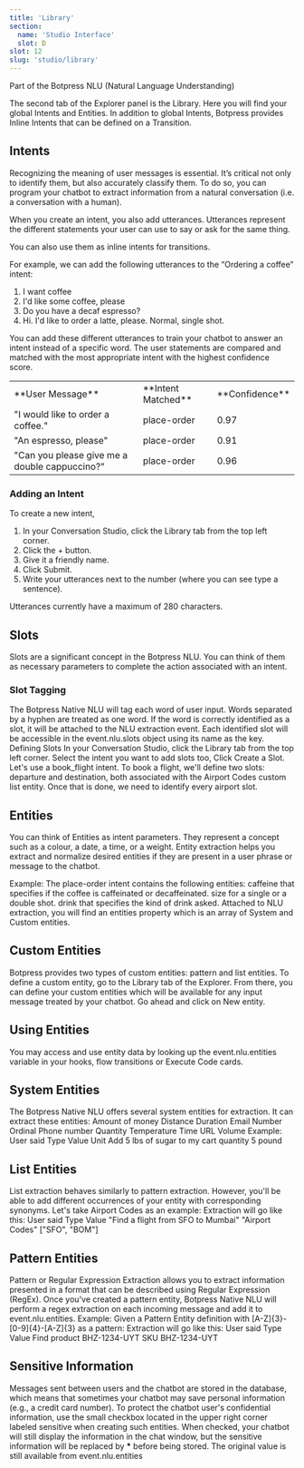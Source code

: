```yaml
---
title: 'Library'
section:
  name: 'Studio Interface'
  slot: D
slot: 12
slug: 'studio/library'
---
```


Part of the Botpress NLU (Natural Language Understanding)

The second tab of the Explorer panel is the Library. Here you will find your global Intents and Entities. In addition to global Intents, Botpress provides Inline Intents that can be defined on a Transition.

## Intents

Recognizing the meaning of user messages is essential. It’s critical not only to identify them, but also accurately classify them. To do so, you can program your chatbot to extract information from a natural conversation (i.e. a conversation with a human).

When you create an intent, you also add utterances. Utterances represent the different statements your user can use to say or ask for the same thing.

You can also use them as inline intents for transitions.

For example, we can add the following utterances to the “Ordering a coffee” intent:

1. I want coffee
2. I'd like some coffee, please
3. Do you have a decaf espresso?
4. Hi. I'd like to order a latte, please. Normal, single shot.

You can add these different utterances to train your chatbot to answer an intent instead of a specific word. The user statements are compared and matched with the most appropriate intent with the highest confidence score.

<Table>
  <Tr>
    <Td>**User Message**</Td>
    <Td>**Intent Matched**</Td>
    <Td>**Confidence**</Td>
  </Tr>
  <Tr>
    <Td>"I would like to order a coffee."</Td>
    <Td>place-order</Td>
    <Td>0.97</Td>
  </Tr>
  <Tr>
    <Td>"An espresso, please"</Td>
    <Td>place-order</Td>
    <Td>0.91</Td>
  </Tr>
  <Tr>
    <Td>"Can you please give me a double cappuccino?"</Td>
    <Td>place-order</Td>
    <Td>0.96</Td>
  </Tr>
</Table>

### Adding an Intent

To create a new intent,

1. In your Conversation Studio, click the Library tab from the top left corner.
2. Click the + button.
3. Give it a friendly name.
4. Click Submit.
5. Write your utterances next to the number (where you can see type a sentence).

<Callout variant="info" title="Note">
  Utterances currently have a maximum of 280 characters.
</Callout>

## Slots

Slots are a significant concept in the Botpress NLU. You can think of them as necessary parameters to complete the action associated with an intent.

### Slot Tagging

The Botpress Native NLU will tag each word of user input. Words separated by a hyphen are treated as one word. If the word is correctly identified as a slot, it will be attached to the NLU extraction event. Each identified slot will be accessible in the event.nlu.slots object using its name as the key.
Defining Slots
In your Conversation Studio, click the Library tab from the top left corner.
Select the intent you want to add slots too,
Click Create a Slot.
Let's use a book_flight intent. To book a flight, we'll define two slots: departure and destination, both associated with the Airport Codes custom list entity. Once that is done, we need to identify every airport slot.

## Entities

You can think of Entities as intent parameters. They represent a concept such as a colour, a date, a time, or a weight. Entity extraction helps you extract and normalize desired entities if they are present in a user phrase or message to the chatbot.

Example: The place-order intent contains the following entities:
caffeine that specifies if the coffee is caffeinated or decaffeinated.
size for a single or a double shot.
drink that specifies the kind of drink asked.
Attached to NLU extraction, you will find an entities property which is an array of System and Custom entities.

## Custom Entities

Botpress provides two types of custom entities: pattern and list entities. To define a custom entity, go to the Library tab of the Explorer. From there, you can define your custom entities which will be available for any input message treated by your chatbot. Go ahead and click on New entity.

## Using Entities

You may access and use entity data by looking up the event.nlu.entities variable in your hooks, flow transitions or Execute Code cards.

## System Entities

The Botpress Native NLU offers several system entities for extraction. It can extract these entities:
Amount of money
Distance
Duration
Email
Number
Ordinal
Phone number
Quantity
Temperature
Time
URL
Volume
Example:
User said
Type
Value
Unit
Add 5 lbs of sugar to my cart
quantity
5
pound

## List Entities

List extraction behaves similarly to pattern extraction. However, you'll be able to add different occurrences of your entity with corresponding synonyms.
Let's take Airport Codes as an example:
Extraction will go like this:
User said
Type
Value
"Find a flight from SFO to Mumbai"
"Airport Codes"
["SFO", "BOM"]

## Pattern Entities

Pattern or Regular Expression Extraction allows you to extract information presented in a format that can be described using Regular Expression (RegEx). Once you've created a pattern entity, Botpress Native NLU will perform a regex extraction on each incoming message and add it to event.nlu.entities.
Example:
Given a Pattern Entity definition with [A-Z]{3}-[0-9]{4}-[A-Z]{3} as a pattern:
Extraction will go like this:
User said
Type
Value
Find product BHZ-1234-UYT
SKU
BHZ-1234-UYT

## Sensitive Information

Messages sent between users and the chatbot are stored in the database, which means that sometimes your chatbot may save personal information (e.g., a credit card number). To protect the chatbot user's confidential information, use the small checkbox located in the upper right corner labeled sensitive when creating such entities.
When checked, your chatbot will still display the information in the chat window, but the sensitive information will be replaced by **\*** before being stored. The original value is still available from event.nlu.entities
